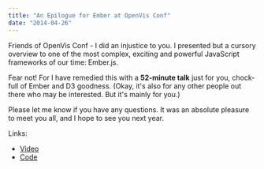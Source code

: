 ```yaml
---
title: "An Epilogue for Ember at OpenVis Conf"
date: "2014-04-26"
---
```


Friends of OpenVis Conf - I did an injustice to you. I presented but a cursory overview to one of the most complex, exciting and powerful JavaScript frameworks of our time: Ember.js.

Fear not! For I have remedied this with a **52-minute talk** just for you, chock-full of Ember and D3 goodness. (Okay, it's also for any other people out there who may be interested. But it's mainly for you.)

Please let me know if you have any questions. It was an absolute pleasure to meet you all, and I hope to see you next year.

Links:

- [Video](https://www.youtube.com/watch?v=rvPwv40O9LE)
- [Code](https://github.com/samselikoff/talks/tree/master/4-apr2014-using-d3-backbone-angular-ember)
